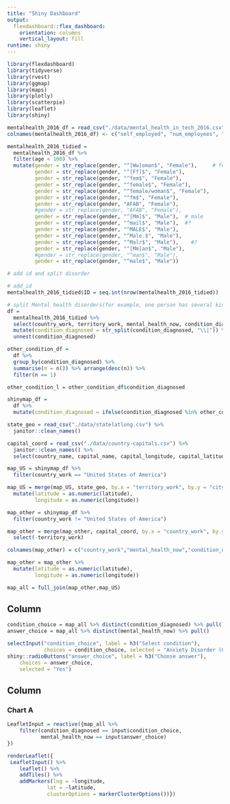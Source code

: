 ```yaml
---
title: "Shiny Dashboard"
output: 
  flexdashboard::flex_dashboard:
    orientation: columns
    vertical_layout: fill
runtime: shiny
---
```

```r
library(flexdashboard)
library(tidyverse)
library(rvest)
library(ggmap)
library(maps)
library(plotly)
library(scatterpie)
library(leaflet)
library(shiny)
```



```r
mentalhealth_2016_df = read_csv("./data/mental_health_in_tech_2016.csv") 
colnames(mentalhealth_2016_df) <- c("self_employed", "num_employees", "tech_company", "tech_role", "benefits", "care_options", "employer_discussion", "employer_help", "enonymity", "medical_leave", "mental_health_consequences", "phys_health_consequences", "coworkers_discussion", "supervisor_discussion", "mental_vs_physical", "obs_consequence", "medical_coverage", "help_resourcces", "whether_reveal_business_contacts", "reveal_concequences_business_contects", "whether_reveal_coworkers", "reveal_concequences_coworkers", "productivity_affect", "work_time_affected", "preemployers", "preemployers_benefits", "preemployers_care_options", "preemployers_discussion", "preemployer_help", "pre_anonymity", "pre_mental_health_consequences", "pre_phys_health_consequences", "pre_coworkers_discussion", "pre_supervisors_discussion", "pre_mental_vs_physical", "pre_obs_consequence", "physical_health_interview", "physical_health_interview_reason", "mental_health_interview", "mental_health_interview_reason", "career_influence", "coworkers_view", "friends_family_share", "unsupportive_badly_handled", "less_likely_reveal", "family_history", "mental_health_previous", "mental_health_now", "condition_diagnosed", "possible_condition", "professional_diagnosed", "condition_professional_diagnosed", "seek_treatment", "work_interferes_treated", "work_interferes_untreated", "age", "gender", "country_live", "territory_live", "country_work", "territory_work", "work_position_kind", "work_remotely")


```


```r
mentalhealth_2016_tidied =
  mentalhealth_2016_df %>% 
  filter(age < 100) %>% 
  mutate(gender = str_replace(gender, "^[Ww]oman$", "Female"),     # female
         gender = str_replace(gender, "^[Ff]$", "Female"),
         gender = str_replace(gender, "^fem$", "Female"),
         gender = str_replace(gender, "^female$", "Female"),
         gender = str_replace(gender, "^female/woman$", "Female"),
         gender = str_replace(gender, "^fm$", "Female"),
         gender = str_replace(gender, "AFAB", "Female"),
         #gender = str_replace(gender, "AFAB", "Female"),
         gender = str_replace(gender, "^[Mm]$", "Male"),  # male
         gender = str_replace(gender, "^mail$", "Male"),  #?
         gender = str_replace(gender, "^MALE$", "Male"),
         gender = str_replace(gender, "^Male.$", "Male"),
         gender = str_replace(gender, "^Malr$", "Male"),    #?
         gender = str_replace(gender, "^[Mm]an$", "Male"),
         #gender = str_replace(gender, "^man$", "Male"),
         gender = str_replace(gender, "^male$", "Male"))

```

```r
# add id and split disorder

# add_id
mentalhealth_2016_tidied$ID = seq.int(nrow(mentalhealth_2016_tidied))

# split Mental health disorders(for example, one person has several kinds of MH disorders)
df = 
  mentalhealth_2016_tidied %>% 
  select(country_work, territory_work, mental_health_now, condition_diagnosed) %>% 
  mutate(condition_diagnosed = str_split(condition_diagnosed, "\\|")) %>% 
  unnest(condition_diagnosed) 
```

```r
other_condition_df =
  df %>% 
  group_by(condition_diagnosed) %>% 
  summarise(n = n()) %>% arrange(desc(n)) %>% 
  filter(n == 1)

other_condition_l = other_condition_df$condition_diagnosed

shinymap_df =
  df %>% 
  mutate(condition_diagnosed = ifelse(condition_diagnosed %in% other_condition_l, "other", condition_diagnosed))

state_geo = read_csv("./data/statelatlong.csv") %>% 
  janitor::clean_names()

capital_coord = read_csv("./data/country-capitals.csv") %>% 
  janitor::clean_names() %>% 
  select(country_name, capital_name, capital_longitude, capital_latitude)

map_US = shinymap_df %>% 
  filter(country_work == "United States of America") 

map_US = merge(map_US, state_geo, by.x = "territory_work", by.y = "city") %>% 
  mutate(latitude = as.numeric(latitude),
         longitude = as.numeric(longitude))

map_other = shinymap_df %>% 
  filter(country_work != "United States of America") 

map_other = merge(map_other, capital_coord, by.x = "country_work", by.y = "country_name") %>% 
  select(-territory_work) 

colnames(map_other) = c("country_work","mental_health_now","condition_diagnosed","territory_work", "longitude", "latitude" )

map_other = map_other %>% 
  mutate(latitude = as.numeric(latitude),
         longitude = as.numeric(longitude))

map_all = full_join(map_other,map_US)


```
Column {.sidebar}
-----------------------------------------------------------------------

```r

condition_choice = map_all %>% distinct(condition_diagnosed) %>% pull()
answer_choice = map_all %>% distinct(mental_health_now) %>% pull()

selectInput("condition_choice", label = h3("Select condition"),
            choices = condition_choice, selected = "Anxiety Disorder (Generalized, Social, Phobia, etc)")
shiny::radioButtons("answer_choice", label = h3("Choose answer"),
    choices = answer_choice, 
    selected = "Yes")


```

Column {data-width=650}
-----------------------------------------------------------------------

### Chart A
```r
LeafletInput = reactive({map_all %>%
    filter(condition_diagnosed == input$condition_choice,
           mental_health_now == input$answer_choice)
})

renderLeaflet({
 LeafletInput() %>% 
    leaflet() %>%
    addTiles() %>%
    addMarkers(lng = ~longitude,
             lat = ~latitude,
             clusterOptions = markerClusterOptions())})

```


